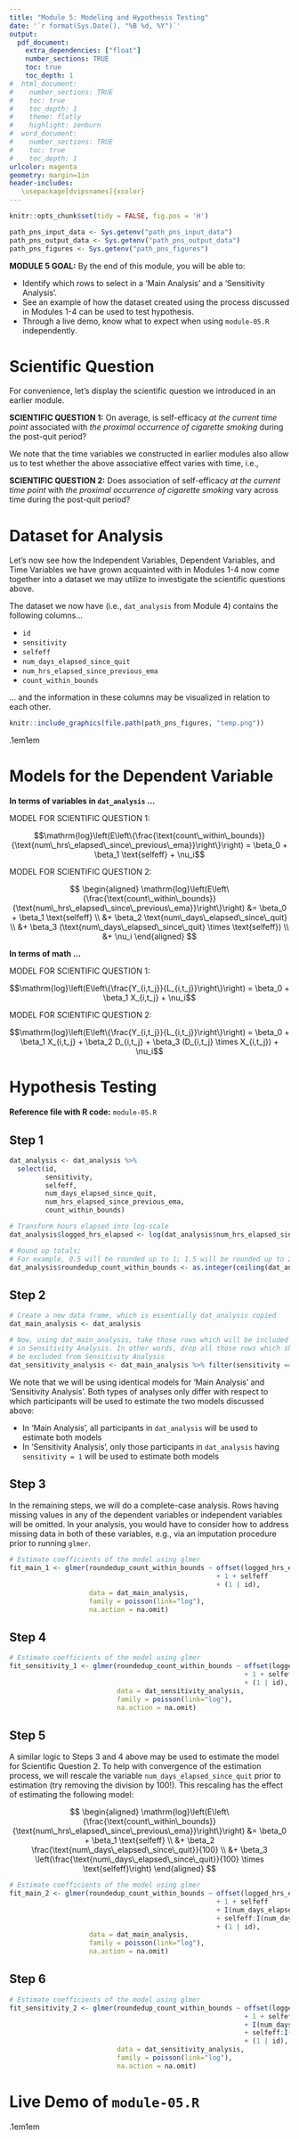 ```yaml
---
title: "Module 5: Modeling and Hypothesis Testing"
date: '`r format(Sys.Date(), "%B %d, %Y")`'
output: 
  pdf_document:
    extra_dependencies: ["float"]
    number_sections: TRUE
    toc: true
    toc_depth: 1
#  html_document:
#    number_sections: TRUE
#    toc: true
#    toc_depth: 1
#    theme: flatly
#    highlight: zenburn
#  word_document:
#    number_sections: TRUE
#    toc: true
#    toc_depth: 1
urlcolor: magenta
geometry: margin=1in
header-includes:
   \usepackage[dvipsnames]{xcolor} 
---
```


```r
knitr::opts_chunk$set(tidy = FALSE, fig.pos = 'H')
```

```r
path_pns_input_data <- Sys.getenv("path_pns_input_data")
path_pns_output_data <- Sys.getenv("path_pns_output_data")
path_pns_figures <- Sys.getenv("path_pns_figures")
```


\vspace{0.75cm}

**MODULE 5 GOAL:** By the end of this module, you will be able to:

* Identify which rows to select in a 'Main Analysis' and a 'Sensitivity Analysis'.
* See an example of how the dataset created using the process discussed in Modules 1-4 can be used to test hypothesis.
* Through a live demo, know what to expect when using `module-05.R` independently.


#  Scientific Question

For convenience, let's display the scientific question we introduced in an earlier module.

**SCIENTIFIC QUESTION 1:** On average, is self-efficacy *at the current time point* associated with *the proximal occurrence of cigarette smoking* during the post-quit period?

We note that the time variables we constructed in earlier modules also allow us to test whether the above associative effect varies with time, i.e.,

**SCIENTIFIC QUESTION 2:** Does association of self-efficacy *at the current time point* with *the proximal occurrence of cigarette smoking* vary across time during the post-quit period?

# Dataset for Analysis

Let's now see how the Independent Variables, Dependent Variables, and Time Variables we have grown acquainted with in Modules 1-4 now come together into a dataset we may utilize to investigate the scientific questions above.

The dataset we now have (i.e., `dat_analysis` from Module 4) contains the following columns...

* `id`
* `sensitivity` 
* `selfeff` 
* `num_days_elapsed_since_quit`
* `num_hrs_elapsed_since_previous_ema`
* `count_within_bounds`

... and the information in these columns may be visualized in relation to each other.

```r
knitr::include_graphics(file.path(path_pns_figures, "temp.png"))
```

\fboxrule.1em\fboxsep1em
\fcolorbox{black}{red!5}{\color{black}
\begin{minipage}[0.30in]{6.3in}
\begin{center}BREAK: Any questions?\end{center}
\end{minipage}}


# Models for the Dependent Variable


**In terms of variables in `dat_analysis` ...**


MODEL FOR SCIENTIFIC QUESTION 1:

$$\mathrm{log}\left(E\left\{\frac{\text{count\_within\_bounds}}{\text{num\_hrs\_elapsed\_since\_previous\_ema}}\right\}\right)  = \beta_0 + \beta_1 \text{selfeff} + \nu_i$$

MODEL FOR SCIENTIFIC QUESTION 2:

$$
\begin{aligned}
\mathrm{log}\left(E\left\{\frac{\text{count\_within\_bounds}}{\text{num\_hrs\_elapsed\_since\_previous\_ema}}\right\}\right)  &= \beta_0 + \beta_1 \text{selfeff} \\
&+ \beta_2 \text{num\_days\_elapsed\_since\_quit} \\
&+ \beta_3 (\text{num\_days\_elapsed\_since\_quit} \times \text{selfeff}) \\
&+ \nu_i
\end{aligned}
$$

**In terms of math ...**

MODEL FOR SCIENTIFIC QUESTION 1:

$$\mathrm{log}\left(E\left\{\frac{Y_{i,t_j}}{L_{i,t_j}}\right\}\right) = \beta_0 + \beta_1 X_{i,t_j} + \nu_i$$

MODEL FOR SCIENTIFIC QUESTION 2:

$$\mathrm{log}\left(E\left\{\frac{Y_{i,t_j}}{L_{i,t_j}}\right\}\right) = \beta_0 + \beta_1 X_{i,t_j} + \beta_2 D_{i,t_j} + \beta_3 (D_{i,t_j} \times X_{i,t_j}) + \nu_i$$


# Hypothesis Testing

**Reference file with R code:** `module-05.R`

## Step 1

```r
dat_analysis <- dat_analysis %>%
  select(id, 
         sensitivity, 
         selfeff, 
         num_days_elapsed_since_quit,
         num_hrs_elapsed_since_previous_ema,
         count_within_bounds)

# Transform hours elapsed into log-scale
dat_analysis$logged_hrs_elapsed <- log(dat_analysis$num_hrs_elapsed_since_previous_ema)

# Round up totals;
# For example, 0.5 will be rounded up to 1; 1.5 will be rounded up to 2, etc.
dat_analysis$roundedup_count_within_bounds <- as.integer(ceiling(dat_analysis$count_within_bounds))
```

## Step 2

```r

# Create a new data frame, which is essentially dat_analysis copied
dat_main_analysis <- dat_analysis

# Now, using dat_main_analysis, take those rows which will be included 
# in Sensitivity Analysis. In other words, drop all those rows which should
# be excluded from Sensitivity Analysis
dat_sensitivity_analysis <- dat_main_analysis %>% filter(sensitivity == 1)
```


We note that we will be using identical models for 'Main Analysis' and 'Sensitivity Analysis'. Both types of analyses only differ with respect to which participants will be used to estimate the two models discussed above:

* In 'Main Analysis', all participants in `dat_analysis` will be used to estimate both models
* In 'Sensitivity Analysis', only those participants in `dat_analysis` having `sensitivity = 1` will be used to estimate both models

## Step 3

In the remaining steps, we will do a complete-case analysis. Rows having missing values in any of the dependent variables or independent variables will be omitted. In your analysis, you would have to consider how to address missing data in both of these variables, e.g., via an imputation procedure prior to running `glmer`.

```r
# Estimate coefficients of the model using glmer
fit_main_1 <- glmer(roundedup_count_within_bounds ~ offset(logged_hrs_elapsed) 
                                                    + 1 + selfeff 
                                                    + (1 | id), 
                    data = dat_main_analysis, 
                    family = poisson(link="log"),
                    na.action = na.omit)
```

## Step 4

```r
# Estimate coefficients of the model using glmer
fit_sensitivity_1 <- glmer(roundedup_count_within_bounds ~ offset(logged_hrs_elapsed) 
                                                           + 1 + selfeff 
                                                           + (1 | id), 
                           data = dat_sensitivity_analysis, 
                           family = poisson(link="log"),
                           na.action = na.omit)
```


## Step 5

A similar logic to Steps 3 and 4 above may be used to estimate the model for Scientific Question 2. To help with convergence of the estimation process, we will rescale the variable `num_days_elapsed_since_quit` prior to estimation (try removing the division by 100!). This rescaling has the effect of estimating the following model:

$$
\begin{aligned}
\mathrm{log}\left(E\left\{\frac{\text{count\_within\_bounds}}{\text{num\_hrs\_elapsed\_since\_previous\_ema}}\right\}\right)  &= \beta_0 + \beta_1 \text{selfeff} \\
&+ \beta_2 \frac{\text{num\_days\_elapsed\_since\_quit}}{100} \\
&+ \beta_3 \left(\frac{\text{num\_days\_elapsed\_since\_quit}}{100} \times \text{selfeff}\right)
\end{aligned}
$$

```r
# Estimate coefficients of the model using glmer
fit_main_2 <- glmer(roundedup_count_within_bounds ~ offset(logged_hrs_elapsed) 
                                                    + 1 + selfeff 
                                                    + I(num_days_elapsed_since_quit/100) 
                                                    + selfeff:I(num_days_elapsed_since_quit/100) 
                                                    + (1 | id),
                    data = dat_main_analysis, 
                    family = poisson(link="log"),
                    na.action = na.omit)
```

## Step 6


```r
# Estimate coefficients of the model using glmer
fit_sensitivity_2 <- glmer(roundedup_count_within_bounds ~ offset(logged_hrs_elapsed) 
                                                           + 1 + selfeff 
                                                           + I(num_days_elapsed_since_quit/100) 
                                                           + selfeff:I(num_days_elapsed_since_quit/100) 
                                                           + (1 | id), 
                           data = dat_sensitivity_analysis, 
                           family = poisson(link="log"),
                           na.action = na.omit)
```


# Live Demo of `module-05.R`

\fboxrule.1em\fboxsep1em
\fcolorbox{black}{red!5}{\color{black}
\begin{minipage}[0.30in]{6.3in}
\begin{center}BREAK: Any questions?\end{center}
\end{minipage}}


